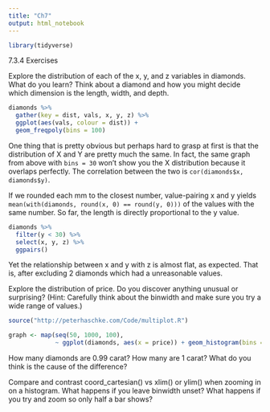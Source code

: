 ```yaml
---
title: "Ch7"
output: html_notebook
---
```


```r
library(tidyverse)
```

7.3.4 Exercises

Explore the distribution of each of the x, y, and z variables in diamonds. What do you learn? Think about a diamond and how you might decide which dimension is the length, width, and depth.

```r
diamonds %>%
  gather(key = dist, vals, x, y, z) %>%
  ggplot(aes(vals, colour = dist)) +
  geom_freqpoly(bins = 100)
```

One thing that is pretty obvious but perhaps hard to grasp at first is that the distribution of X and Y are pretty much the same. In fact, the same graph from above with `bins = 30` won't show you the X distribution because it overlaps perfectly. The correlation between the two is `cor(diamonds$x, diamonds$y)`.

If we rounded each mm to the closest number, value-pairing x and y yields `mean(with(diamonds, round(x, 0) == round(y, 0)))` of the values with the same number. So far, the length is directly proportional to the y value.

```r
diamonds %>%
  filter(y < 30) %>%
  select(x, y, z) %>%
  ggpairs()
```

Yet the relationship between x and y with z is almost flat, as expected. That is, after excluding 2 diamonds which had a unreasonable values.

Explore the distribution of price. Do you discover anything unusual or surprising? (Hint: Carefully think about the binwidth and make sure you try a wide range of values.)

```r
source("http://peterhaschke.com/Code/multiplot.R")

graph <- map(seq(50, 1000, 100),
             ~ ggplot(diamonds, aes(x = price)) + geom_histogram(bins = .x))


```


How many diamonds are 0.99 carat? How many are 1 carat? What do you think is the cause of the difference?

Compare and contrast coord_cartesian() vs xlim() or ylim() when zooming in on a histogram. What happens if you leave binwidth unset? What happens if you try and zoom so only half a bar shows?

